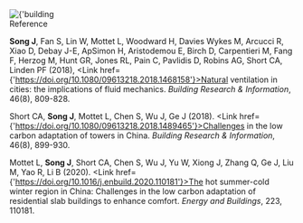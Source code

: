 <Title>Building Energy Efficiency</Title>

<Section>
  <Image
    src={
      'https://sjyurbanlab.github.io/website-assets/research-theme/building-energy-efficiency/building-energy-efficiency.png'
    }
    alt={'building energy efficiency'}
    isSensibleDimensions
    center
  />
</Section>

<Section>
<SubTitle>Reference</SubTitle>

**Song J**, Fan S, Lin W, Mottet L, Woodward H, Davies Wykes M, Arcucci R, Xiao D, Debay J-E, ApSimon H, Aristodemou E, Birch D, Carpentieri M, Fang F, Herzog M, Hunt GR, Jones RL, Pain C, Pavlidis D, Robins AG, Short CA, Linden PF (2018), <Link href={'https://doi.org/10.1080/09613218.2018.1468158'}>Natural ventilation in cities: the implications of fluid mechanics. _Building Research & Information_, 46(8), 809-828.</Link>

Short CA, **Song J**, Mottet L, Chen S, Wu J, Ge J (2018). <Link href={'https://doi.org/10.1080/09613218.2018.1489465'}>Challenges in the low carbon adaptation of towers in China. _Building Research & Information_, 46(8), 899-930.</Link>

Mottet L, **Song J**, Short CA, Chen S, Wu J, Yu W, Xiong J, Zhang Q, Ge J, Liu M, Yao R, Li B (2020). <Link href={'https://doi.org/10.1016/j.enbuild.2020.110181'}>The hot summer-cold winter region in China: Challenges in the low carbon adaptation of residential slab buildings to enhance comfort. _Energy and Buildings_, 223, 110181.</Link>

</Section>
